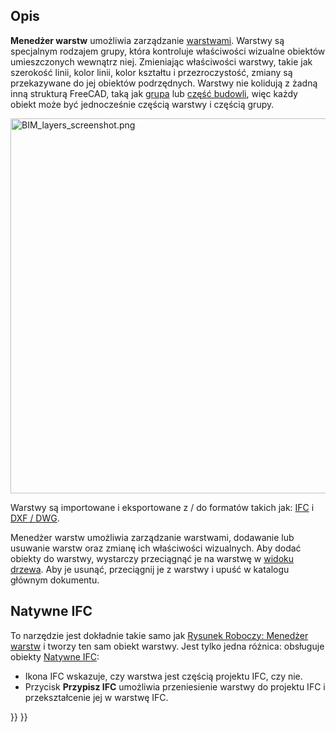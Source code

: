 <languages/>

{{Docnav/pl
|[[BIM_Classification/pl|Klasyfikacja]]
|[[BIM_Material/pl|Materiały]]
|[[BIM_Workbench/pl|środowisko pracy BIM]]
|IconL=BIM_Classification.svg
|IconR=BIM_Material.svg
|IconC=Workbench_BIM.svg
}}

{{GuiCommandAddon/pl
|Name=BIM Layers
|Name/pl=BIM: Warstwy
|MenuLocation=Zarządzanie → Warstwy
|Workbenches=[[BIM_Workbench/pl|BIM]]
}}

<span id="Description"></span>
==Opis==

'''Menedżer warstw''' umożliwia zarządzanie [[Draft_Layer/pl|warstwami]]. Warstwy są specjalnym rodzajem grupy, która kontroluje właściwości wizualne obiektów umieszczonych wewnątrz niej. Zmieniając właściwości warstwy, takie jak szerokość linii, kolor linii, kolor kształtu i przezroczystość, zmiany są przekazywane do jej obiektów podrzędnych. Warstwy nie kolidują z żadną inną strukturą FreeCAD, taką jak [[Std_Group/pl|grupa]] lub [[Arch_BuildingPart/pl|część budowli]], więc każdy obiekt może być jednocześnie częścią warstwy i częścią grupy.

[[Image:BIM_layers_screenshot.png|600px]]
{{Caption|Menedżer warstw}}

Warstwy są importowane i eksportowane z / do formatów takich jak: [[Arch_IFC/pl|IFC]] i [[Draft_DXF/pl|DXF / DWG]].

Menedżer warstw umożliwia zarządzanie warstwami, dodawanie lub usuwanie warstw oraz zmianę ich właściwości wizualnych. Aby dodać obiekty do warstwy, wystarczy przeciągnąć je na warstwę w [[Tree_view/pl|widoku drzewa]]. Aby je usunąć, przeciągnij je z warstwy i upuść w katalogu głównym dokumentu.

<span id="NativeIFC"></span>
==Natywne IFC==

To narzędzie jest dokładnie takie samo jak [[Draft_LayerManager/pl|Rysunek Roboczy: Menedżer warstw]] i tworzy ten sam obiekt warstwy. Jest tylko jedna różnica: obsługuje obiekty [[NativeIFC/pl|Natywne IFC]]:

* Ikona IFC wskazuje, czy warstwa jest częścią projektu IFC, czy nie.
* Przycisk '''Przypisz IFC''' umożliwia przeniesienie warstwy do projektu IFC i przekształcenie jej w warstwę IFC.


{{Docnav/pl
|[[BIM_Classification/pl|Klasyfikacja]]
|[[BIM_Material/pl|Materiały]]
|[[BIM_Workbench/pl|środowisko pracy BIM]]
|IconL=BIM_Classification.svg
|IconR=BIM_Material.svg
|IconC=Workbench_BIM.svg
}}

{{BIM_Tools_navi{{#translation:}}}}
{{Userdocnavi{{#translation:}}}}